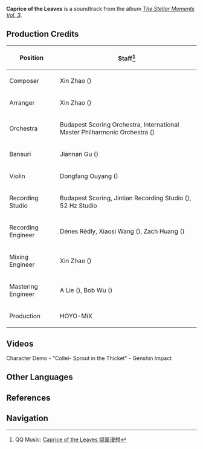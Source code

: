 {{Soundtrack Infobox
|title          = 
|image          = The Stellar Moments Vol. 3.png
|album          = The Stellar Moments Vol. 3
|disc           = 
|number         = 18
|featured       =
|featured2      =
|featured3      =
|featured_disc  =
|featured_disc2 =
|featured_disc3 =
|youtube_id     = 3O3MRKGbDYs
|spotify_id     = 6TpGHTm9BdyBSj5zr4C1az
|played_in      = Character Demo
|during         = [https://youtu.be/J-nGm9BmKtE Character Demo - "Collei: Sprout in the Thicket"]
|domain         =
|previous       = Winding Through Avidya
|next           = Thanks for Your Patronage!
}}
'''Caprice of the Leaves''' is a soundtrack from the album ''[[The Stellar Moments Vol. 3]]''.

==Production Credits==
{| class="wikitable" style="text-align:left; height:0.5em"
! Position
! Staff<ref>QQ Music: [https://y.qq.com/n/ryqq/songDetail/004BvvOy05PkZx Caprice of the Leaves 撷翠漫想]</ref>
|-
! Composer
| Xin Zhao ({{zh|赵鑫}})
|-
! Arranger
| Xin Zhao ({{zh|赵鑫}})
|-
! Orchestra
| Budapest Scoring Orchestra, International Master Philharmonic Orchestra ({{zh|国际首席爱乐乐团}})
|-
! Bansuri
| Jiannan Gu ({{zh|顾剑楠}})
|-
! Violin
| Dongfang Ouyang ({{zh|欧阳东方}})
|-
! Recording Studio
| Budapest Scoring, Jintian Recording Studio ({{zh|金田录音棚}}), 52&nbsp;Hz Studio
|-
! Recording Engineer
| Dénes Rédly, Xiaosi Wang ({{zh|王小四}}), Zach Huang ({{zh|黄巍}})
|-
! Mixing Engineer
| Xin Zhao ({{zh|赵鑫}})
|-
! Mastering Engineer
| A Lie ({{zh|阿烈}}), Bob Wu ({{zh|吴身宝}})
|-
! Production
| HOYO-MiX
|}

==Videos==
<gallery>
Character Demo - "Collei- Sprout in the Thicket" - Genshin Impact
</gallery>
<!--
==Trivia==
-->
==Other Languages==
{{Other Languages
|en      = Caprice of the Leaves
|zhs     = 撷翠漫想
|zhs_rm  = Jiécuì Mànxiǎng
|zht     = 擷萃漫想
|zht_rm  = Jiécuì Mànxiǎng
|zh_tl   = 
|ja      = 移り気な葉っぱたち
|ja_rm   = Utsurigi-na Happa-tachi
|ja_tl   = Fickle Leaves
}}

==References==
{{Reflist}}

==Navigation==
{{Soundtrack Navbox|The Stellar Moments}}